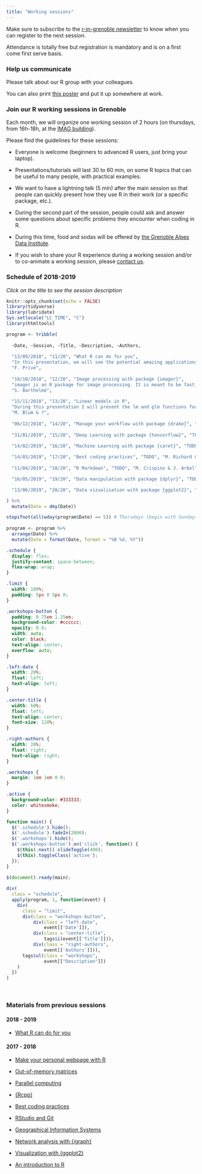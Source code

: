 ```yaml
---
title: "Working sessions"
---
```


Make sure to subscribe to the [r-in-grenoble newsletter](https://listes.univ-grenoble-alpes.fr/sympa/subscribe/r-in-grenoble?previous_action=info) to know when you can register to the next session. 

<!-- You can register to session 11 about what R can do for you [there](https://www.eventbrite.fr/e/billets-grenoble-rug-working-session-n11-what-r-can-do-for-you-49931251718). -->

<!-- Slides of the presentation are available at http://bit.ly/RUGgre11. -->

Attendance is totally free but registration is mandatory and is on a first come first serve basis.

### Help us communicate

Please talk about our R group with your colleagues. 

You can also print [this poster](poster.pdf) and put it up somewhere at work.

### Join our R working sessions in Grenoble

Each month, we will organize one working session of 2 hours (on thursdays, from 16h-18h, at the [IMAG building](https://r-in-grenoble.github.io/members.html)). 

Please find the guidelines for these sessions:
    
- Everyone is welcome (beginners to advanced R users, just bring your laptop).

- Presentations/tutorials will last 30 to 60 min, on some R topics that can be useful to many people, with practical examples.

- We want to have a lightning talk (5 min) after the main session so that people can quickly present how they use R in their work (or a specific package, etc.).

- During the second part of the session, people could ask and answer some questions about specific problems they encounter when coding in R.

- During this time, food and sodas will be offered by [the Grenoble Alpes Data Institute](https://data-institute.univ-grenoble-alpes.fr/).

- If you wish to share your R experience during a working session and/or to co-animate a working session, please [contact us](mailto:florian.prive@univ-grenoble-alpes.fr,magali.richard@univ-grenoble-alpes.fr).

### Schedule of 2018-2019

*Click on the title to see the session description*

```r
knitr::opts_chunk$set(echo = FALSE)
library(tidyverse)
library(lubridate)
Sys.setlocale("LC_TIME", "C")
library(htmltools)
```

```r
program <- tribble(
  
  ~Date, ~Session, ~Title, ~Description, ~Authors,
  
  "13/09/2018", "11/20", "What R can do for you", 
  "In this presentation, we will see the potential amazing applications of R. Then, we will compile links to where you can learn R (from scratch or to become more advanced). Finally, we will announce the coming sessions for this academic year.", 
  "F. Privé",
  
  "18/10/2018", "12/20", "Image processing with package {imager}", 
  "imager is an R package for image processing. It is meant to be fast, flexible and to integrate well with standard R functions and data structures. imager is based on CImg, a C++ library for image processing with a clean and easy-to-use API.", 
  "S. Barthelmé",
  
  "15/11/2018", "13/20", "Linear models in R", 
  "During this presentation I will present the lm and glm functions for handling linear models with R. I will show how to make analysis with linear models using an original dataset containing the result of the French presidential 2017 election as well as socio-economic variables.",
  "M. Blum & ?",
  
  "06/12/2018", "14/20", "Manage your workflow with package {drake}", "TODO", "X. Laviron & ?",
  
  "31/01/2019", "15/20", "Deep Learning with package {tensorflow}", "TODO", "O. François & ?",
  
  "14/02/2019", "16/20", "Machine Learning with package {caret}", "TODO", "? & ?",

  "14/03/2019", "17/20", "Best coding practices", "TODO", "M. Richard & ?",
  
  "11/04/2019", "18/20", "R Markdown", "TODO", "M. Crispino & J. Arbel",

  "16/05/2019", "19/20", "Data manipulation with package {dplyr}", "TODO", "M. Blum & ?",

  "13/06/2019", "20/20", "Data vizualisation with package {ggplot2}", "TODO", "? & F. Privé"

) %>%
  mutate(Date = dmy(Date)) 

stopifnot(all(wday(program$Date) == 5)) # Thursdays (begin with Sundays)
          
program <- program %>%
  arrange(Date) %>%
  mutate(Date = format(Date, format = "%B %d, %Y"))
```


```css
.schedule {
  display: flex;
  justify-content: space-between;
  flex-wrap: wrap;
}

.limit {
  width: 100%;
  padding: 5px 0 5px 0;
}

.workshops-button {
  padding: 0.75em 1.25em;
  background-color: #cccccc;
  opacity: 0.9;
  width: auto;
  color: black;
  text-align: center;
  overflow: auto;
}

.left-date {
  width: 20%;
  float: left;
  text-align: left;
}

.center-title {
  width: 60%;
  float: left;
  text-align: center;
  font-size: 120%;
}

.right-authors {
  width: 20%;
  float: right;
  text-align: right;
}

.workshops {
  margin: 1em 1em 0 0;
}

.active {
  background-color: #333333;
  color: whitesmoke;
}
```

```js
function main() {
  $('.schedule').hide();
  $('.schedule').fadeIn(2000);
  $('.workshops').hide();
  $('.workshops-button').on('click', function() {
    $(this).next().slideToggle(400);
    $(this).toggleClass('active');
  });
}
 
$(document).ready(main);
```


```r
div(
  class = "schedule",
  apply(program, 1, function(event) {
    div(
      class = "limit",
      div(class = "workshops-button", 
          div(class = "left-date", 
              event[['Date']]),
          div(class = "center-title", 
              tags$i(event[['Title']])),
          div(class = "right-authors",
              event[['Authors']])),
      tags$ul(class = "workshops",
              event[["Description"]])
    )
  })
) 
```

<br>

### Materials from previous sessions

#### 2018 - 2019

- [What R can do for you](http://bit.ly/RUGgre11)

#### 2017 - 2018

- [Make your personal webpage with R](https://privefl.github.io/R-presentation/rmarkdown-websites.html)

- [Out-of-memory matrices](https://privefl.github.io/R-presentation/bigstatsr.html)

- [Parallel computing](session-parallel.zip)

- [{Rcpp}](https://privefl.github.io/R-presentation/Rcpp.html)

- [Best coding practices](https://jarbel.github.io/Rgoodpractice/rpresentation.html)

- [RStudio and Git](https://privefl.github.io/R-presentation/rstudio-git.html)

- [Geographical Information Systems](http://www-leca.ujf-grenoble.fr/pageperso/boyerfr/ESPACE-PERSO/TP.zip)

- [Network analysis with {igraph}](http://www.gipsa-lab.grenoble-inp.fr/~sophie.achard/Tutorial_brainwaver/tutorial_practice_graph_html.html)

- [Visualization with {ggplot2}](https://privefl.github.io/R-presentation/ggplot2.html)

- [An introduction to R](https://github.com/fchuffar/intro_r)
